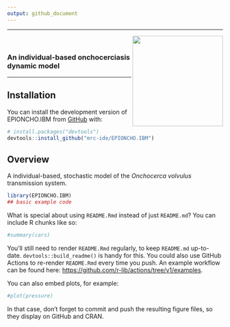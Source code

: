 ```yaml
---
output: github_document
---
```


---

<!-- badges: start -->
<!-- badges: end -->

<img src='man/figures/EPIONCHO-IBM_logo.png' align="right" height="211" />  

<br />

### An individual-based onchocerciasis dynamic model

---

## Installation

You can install the development version of EPIONCHO.IBM from [GitHub](https://github.com/) with:

``` r
# install.packages("devtools")
devtools::install_github("mrc-ide/EPIONCHO.IBM")
```

## Overview

A individual-based, stochastic model of the *Onchocerca volvulus* transmission system.

```r
library(EPIONCHO.IBM)
## basic example code
```

What is special about using `README.Rmd` instead of just `README.md`? You can include R chunks like so:

```r
#summary(cars)
```

You'll still need to render `README.Rmd` regularly, to keep `README.md` up-to-date. `devtools::build_readme()` is handy for this. You could also use GitHub Actions to re-render `README.Rmd` every time you push. An example workflow can be found here: <https://github.com/r-lib/actions/tree/v1/examples>.

You can also embed plots, for example:

```r
#plot(pressure)
```

In that case, don't forget to commit and push the resulting figure files, so they display on GitHub and CRAN.
